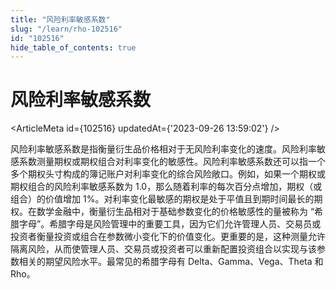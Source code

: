 ```yaml
---
title: "风险利率敏感系数"
slug: "/learn/rho-102516"
id: "102516"
hide_table_of_contents: true
---
```



# 风险利率敏感系数

<ArticleMeta id={102516} updatedAt={'2023-09-26 13:59:02'} />
<div className='border-solid border-b border-t-0 my-4 border-[var(--ifm-color-gray-300)]' />

风险利率敏感系数是指衡量衍生品价格相对于无风险利率变化的速度。风险利率敏感系数测量期权或期权组合对利率变化的敏感性。风险利率敏感系数还可以指一个多个期权头寸构成的簿记账户对利率变化的综合风险敞口。例如，如果一个期权或期权组合的风险利率敏感系数为 1.0，那么随着利率的每次百分点增加，期权（或组合）的价值增加 1%。对利率变化最敏感的期权是处于平值且到期时间最长的期权。在数学金融中，衡量衍生品相对于基础参数变化的价格敏感性的量被称为 “希腊字母”。希腊字母是风险管理中的重要工具，因为它们允许管理人员、交易员或投资者衡量投资或组合在参数微小变化下的价值变化。更重要的是，这种测量允许隔离风险，从而使管理人员、交易员或投资者可以重新配置投资组合以实现与该参数相关的期望风险水平。最常见的希腊字母有 Delta、Gamma、Vega、Theta 和 Rho。
